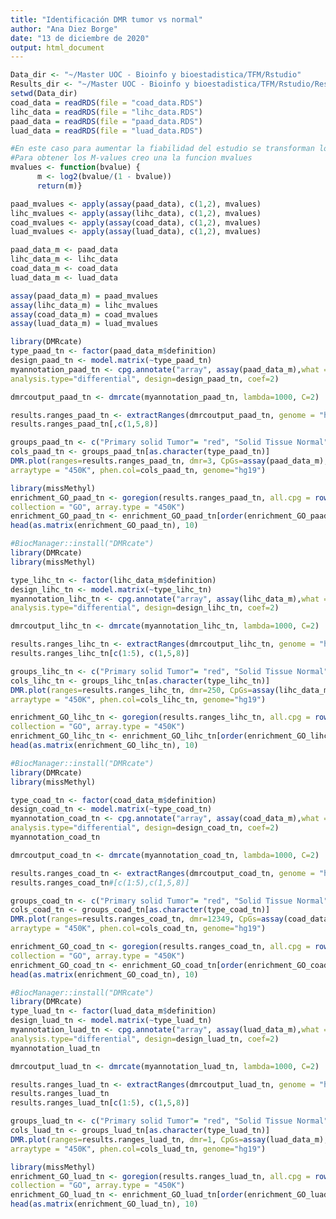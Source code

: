 ---
title: "Identificación DMR tumor vs normal"
author: "Ana Diez Borge"
date: "13 de diciembre de 2020"
output: html_document
---

```{r Cargamos datos de metilación}
Data_dir <- "~/Master UOC - Bioinfo y bioestadistica/TFM/Rstudio"
Results_dir <- "~/Master UOC - Bioinfo y bioestadistica/TFM/Rstudio/Results"
setwd(Data_dir)
coad_data = readRDS(file = "coad_data.RDS")
lihc_data = readRDS(file = "lihc_data.RDS")
paad_data = readRDS(file = "paad_data.RDS")
luad_data = readRDS(file = "luad_data.RDS")
```

```{r Transformamos beta-values a M-values}
#En este caso para aumentar la fiabilidad del estudio se transforman los b-value a M-value
#Para obtener los M-values creo una la funcion mvalues
mvalues <- function(bvalue) {
      m <- log2(bvalue/(1 - bvalue))
      return(m)}

paad_mvalues <- apply(assay(paad_data), c(1,2), mvalues)
lihc_mvalues <- apply(assay(lihc_data), c(1,2), mvalues)
coad_mvalues <- apply(assay(coad_data), c(1,2), mvalues)
luad_mvalues <- apply(assay(luad_data), c(1,2), mvalues)

paad_data_m <- paad_data
lihc_data_m <- lihc_data
coad_data_m <- coad_data
luad_data_m <- luad_data

assay(paad_data_m) = paad_mvalues
assay(lihc_data_m) = lihc_mvalues
assay(coad_data_m) = coad_mvalues
assay(luad_data_m) = luad_mvalues
```

```{r PAAD}
library(DMRcate)
type_paad_tn <- factor(paad_data_m$definition)
design_paad_tn <- model.matrix(~type_paad_tn)
myannotation_paad_tn <- cpg.annotate("array", assay(paad_data_m),what = "M", arraytype = "450K",
analysis.type="differential", design=design_paad_tn, coef=2)

dmrcoutput_paad_tn <- dmrcate(myannotation_paad_tn, lambda=1000, C=2)

results.ranges_paad_tn <- extractRanges(dmrcoutput_paad_tn, genome = "hg19")
results.ranges_paad_tn[,c(1,5,8)]

groups_paad_tn <- c("Primary solid Tumor"= "red", "Solid Tissue Normal" = "blue")
cols_paad_tn <- groups_paad_tn[as.character(type_paad_tn)]
DMR.plot(ranges=results.ranges_paad_tn, dmr=3, CpGs=assay(paad_data_m), what="M",
arraytype = "450K", phen.col=cols_paad_tn, genome="hg19")

library(missMethyl)
enrichment_GO_paad_tn <- goregion(results.ranges_paad_tn, all.cpg = rownames(paad_data_m),
collection = "GO", array.type = "450K")
enrichment_GO_paad_tn <- enrichment_GO_paad_tn[order(enrichment_GO_paad_tn$P.DE),]
head(as.matrix(enrichment_GO_paad_tn), 10)
```


```{r LIHC}
#BiocManager::install("DMRcate")
library(DMRcate)
library(missMethyl)

type_lihc_tn <- factor(lihc_data_m$definition)
design_lihc_tn <- model.matrix(~type_lihc_tn)
myannotation_lihc_tn <- cpg.annotate("array", assay(lihc_data_m),what = "M", arraytype = "450K",
analysis.type="differential", design=design_lihc_tn, coef=2)

dmrcoutput_lihc_tn <- dmrcate(myannotation_lihc_tn, lambda=1000, C=2)

results.ranges_lihc_tn <- extractRanges(dmrcoutput_lihc_tn, genome = "hg19")
results.ranges_lihc_tn[c(1:5), c(1,5,8)]

groups_lihc_tn <- c("Primary solid Tumor"= "red", "Solid Tissue Normal" = "blue")
cols_lihc_tn <- groups_lihc_tn[as.character(type_lihc_tn)]
DMR.plot(ranges=results.ranges_lihc_tn, dmr=250, CpGs=assay(lihc_data_m), what="M",
arraytype = "450K", phen.col=cols_lihc_tn, genome="hg19")

enrichment_GO_lihc_tn <- goregion(results.ranges_lihc_tn, all.cpg = rownames(lihc_data_m),
collection = "GO", array.type = "450K")
enrichment_GO_lihc_tn <- enrichment_GO_lihc_tn[order(enrichment_GO_lihc_tn$P.DE),]
head(as.matrix(enrichment_GO_lihc_tn), 10)
```

```{r COAD}
#BiocManager::install("DMRcate")
library(DMRcate)
library(missMethyl)

type_coad_tn <- factor(coad_data_m$definition)
design_coad_tn <- model.matrix(~type_coad_tn)
myannotation_coad_tn <- cpg.annotate("array", assay(coad_data_m),what = "M", arraytype = "450K",
analysis.type="differential", design=design_coad_tn, coef=2)
myannotation_coad_tn

dmrcoutput_coad_tn <- dmrcate(myannotation_coad_tn, lambda=1000, C=2)

results.ranges_coad_tn <- extractRanges(dmrcoutput_coad_tn, genome = "hg19")
results.ranges_coad_tn#[c(1:5),c(1,5,8)]

groups_coad_tn <- c("Primary solid Tumor"= "red", "Solid Tissue Normal" = "blue")
cols_coad_tn <- groups_coad_tn[as.character(type_coad_tn)]
DMR.plot(ranges=results.ranges_coad_tn, dmr=12349, CpGs=assay(coad_data_m), what="M",
arraytype = "450K", phen.col=cols_coad_tn, genome="hg19")

enrichment_GO_coad_tn <- goregion(results.ranges_coad_tn, all.cpg = rownames(coad_data_m),
collection = "GO", array.type = "450K")
enrichment_GO_coad_tn <- enrichment_GO_coad_tn[order(enrichment_GO_coad_tn$P.DE),]
head(as.matrix(enrichment_GO_coad_tn), 10)
```

```{r LUAD}
#BiocManager::install("DMRcate")
library(DMRcate)
type_luad_tn <- factor(luad_data_m$definition)
design_luad_tn <- model.matrix(~type_luad_tn)
myannotation_luad_tn <- cpg.annotate("array", assay(luad_data_m),what = "M", arraytype = "450K",
analysis.type="differential", design=design_luad_tn, coef=2)
myannotation_luad_tn

dmrcoutput_luad_tn <- dmrcate(myannotation_luad_tn, lambda=1000, C=2)

results.ranges_luad_tn <- extractRanges(dmrcoutput_luad_tn, genome = "hg19")
results.ranges_luad_tn
results.ranges_luad_tn[c(1:5), c(1,5,8)]

groups_luad_tn <- c("Primary solid Tumor"= "red", "Solid Tissue Normal" = "blue")
cols_luad_tn <- groups_luad_tn[as.character(type_luad_tn)]
DMR.plot(ranges=results.ranges_luad_tn, dmr=1, CpGs=assay(luad_data_m), what="M",
arraytype = "450K", phen.col=cols_luad_tn, genome="hg19")

library(missMethyl)
enrichment_GO_luad_tn <- goregion(results.ranges_luad_tn, all.cpg = rownames(luad_data_m),
collection = "GO", array.type = "450K")
enrichment_GO_luad_tn <- enrichment_GO_luad_tn[order(enrichment_GO_luad_tn$P.DE),]
head(as.matrix(enrichment_GO_luad_tn), 10)
```
